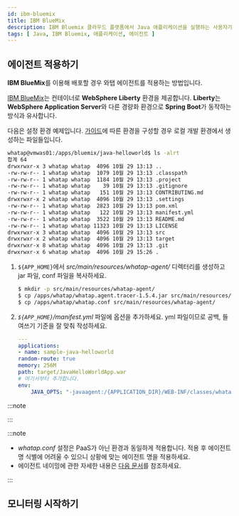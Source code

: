 ```yaml
---
id: ibm-bluemix
title: IBM BlueMix
description: IBM Bluemix 클라우드 플랫폼에서 Java 애플리케이션을 실행하는 사용자가 와탭의 자바(Java) 모니터링 에이전트를 효과적으로 적용하기 위한 JVM 옵션을 설정하는 방법에 대해 안내합니다. 사용자는 이 문서를 통해 IBM Bluemix 환경에서 와탭의 자바(Java) 에이전트를 설치한 후 에이전를 구성하는 과정, 필요한 JVM 옵션의 추가 방법을 단계별로 확인할 수 있습니다. 추가로 힙스토그램 조회 방법을 포함하고 있습니다.
tags: [ Java, IBM Bluemix, 애플리케이션, 에이전트 ]
---
```


## 에이전트 적용하기

**IBM BlueMix**를 이용해 배포할 경우 와탭 에이전트를 적용하는 방법입니다. 

[IBM BlueMix](https://console.bluemix.net/docs/apps/index.html%E2%80%8B)는 컨테이너로 **WebSphere Liberty** 환경을 제공합니다. **Liberty**는 **WebSphere Application Server**와 다른 경량화 환경으로 **Spring Boot**가 동작하는 방식과 유사합니다.


<Passnote />

다음은 설정 환경 예제입니다. [가이드](https://cloud.ibm.com/docs)에 따른 환경을 구성할 경우 로컬 개발 환경에서 생성하는 파일들입니다.

```bash
whatap@vmwas01:/apps/bluemix/java-helloworld$ ls -alrt
합계 64
drwxrwxr-x 3 whatap whatap  4096 10월 29 13:13 ..
-rw-rw-r-- 1 whatap whatap  1079 10월 29 13:13 .classpath
-rw-rw-r-- 1 whatap whatap  1184 10월 29 13:13 .project
-rw-rw-r-- 1 whatap whatap    39 10월 29 13:13 .gitignore
-rw-rw-r-- 1 whatap whatap   151 10월 29 13:13 CONTRIBUTING.md
drwxrwxr-x 2 whatap whatap  4096 10월 29 13:13 .settings
-rw-rw-r-- 1 whatap whatap  2823 10월 29 13:13 pom.xml
-rw-rw-r-- 1 whatap whatap   122 10월 29 13:13 manifest.yml
-rw-rw-r-- 1 whatap whatap  3522 10월 29 13:13 README.md
-rw-rw-r-- 1 whatap whatap 11323 10월 29 13:13 LICENSE
drwxrwxr-x 3 whatap whatap  4096 10월 29 13:13 src
drwxrwxr-x 2 whatap whatap  4096 10월 29 13:13 target
drwxrwxr-x 8 whatap whatap  4096 10월 29 13:13 .git
drwxrwxr-x 6 whatap whatap  4096 10월 29 15:26 .
```

1. `${APP_HOME}`에서 *src/main/resources/whatap-agent/* 디렉터리를 생성하고 jar 파일, conf 파일을 복사하세요.

    ```bash
    $ mkdir -p src/main/resources/whatap-agent/
    $ cp /apps/whatap/whatap.agent.tracer-1.5.4.jar src/main/resources/whatap-agent/
    $ cp /apps/whatap/whatap.conf src/main/resources/whatap-agent/
    ```

1. *`${APP_HOME}`/manifest.yml* 파일에 옵션을 추가하세요. yml 파일이므로 공백, 들여쓰기 기준을 잘 맞춰 작성하세요.

    ```yaml title=${APP_HOME}/manifest.yml {8-9} showLineNumbers
    ---
    applications:
    - name: sample-java-helloworld
    random-route: true
    memory: 256M
    path: target/JavaHelloWorldApp.war
    # 여기서부터 추가합니다.
    env:
        JAVA_OPTS: "-javaagent:/{APPLICATION_DIR}/WEB-INF/classes/whatap-agent/whatap.agent-X.Y.Z.jar -Dorg.osgi.framework.bootdelegation=whatap.* "
    ```

:::note


<Java17 />

:::

:::note

* *whatap.conf* 설정은 PaaS가 아닌 환경과 동일하게 적용합니다. 적용 후 에이전트 명 식별에 어려울 수 있으니 상황에 맞는 에이전트 명을 적용하세요.
* 에이전트 네이밍에 관한 자세한 내용은 [다음 문서](../agent-name)를 참조하세요.

:::


<Setheapmemory /> 

## 모니터링 시작하기


<Startapm /> 
